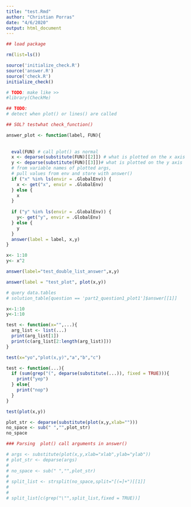 ```yaml
---
title: "test.Rmd"
author: "Christian Porras"
date: "4/6/2020"
output: html_document
---
```

```r
## load package

rm(list=ls())

source('initialize_check.R')
source('answer.R')
source('check.R')
initialize_check()

# TODO: make like >>
#library(CheckMe)
```


```r
## TODO:
# detect when plot() or lines() are called

## SOL? testwhat check_function()

```


```r
answer_plot <- function(label, FUN){
  
  
  eval(FUN) # call plot() as normal
  x <- deparse(substitute(FUN)[[2]]) # what is plotted on the x axis 
  y <- deparse(substitute(FUN)[[3]])# what is plotted on the y axis
  # from variable names of plotted args,
  # pull values from env and store with answer()
  if ("x" %in% ls(envir = .GlobalEnv)) {
    x <- get("x", envir = .GlobalEnv)
  } else {
    x
  }
  
  if ("y" %in% ls(envir = .GlobalEnv)) {
    y<- get("y", envir = .GlobalEnv)
  } else {
    y
  }
  answer(label = label, x,y)
}
```


```r
x<- 1:10
y<- x^2

answer(label="test_double_list_answer",x,y)

answer(label = "test_plot", plot(x,y))
```






```r
# query data.tables
# solution_table[question == 'part2_question1_plot1']$answer[[1]]
```


```r
x<-1:10
y<-1:10

test <- function(x="",...){
  arg_list <- list(...)
  print(arg_list[1])
  print(c(arg_list[2:length(arg_list)]))
}

test(x="yo","plot(x,y)","a","b","c")
```


```r

test <- function(...){
  if (sum(grep("(", deparse(substitute(...)), fixed = TRUE))){
    print("yep")
  } else{
    print("nop")
  }
}

test(plot(x,y))
```

```r
plot_str <- deparse(substitute(plot(x,y,xlab="")))
no_space <- sub(" ","",plot_str)
no_space
```


```r

### Parsing  plot() call arguments in answer() 

# args <- substitute(plot(x,y,xlab="xlab",ylab="ylab"))
# plot_str <- deparse(args)
# 
# no_space <- sub(" ","",plot_str)
# 
# split_list <- strsplit(no_space,split="[(=]+")[[1]]
# 
# 
# split_list[c(grep("\"",split_list,fixed = TRUE))]
```

